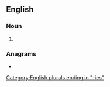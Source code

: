 ==English==

===Noun===
{{head|en|noun plural form}}

# {{plural of|minority|lang=en}}

===Anagrams===
* {{anagrams|en|minoritise}}

[[Category:English plurals ending in "-ies"]]